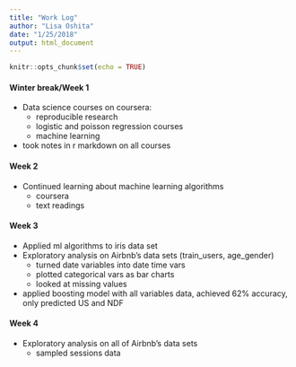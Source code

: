 ```yaml
---
title: "Work Log"
author: "Lisa Oshita"
date: "1/25/2018"
output: html_document
---
```


```r
knitr::opts_chunk$set(echo = TRUE)
```

#### Winter break/Week 1

* Data science courses on coursera: 
    + reproducible research
    + logistic and poisson regression courses
    + machine learning
* took notes in r markdown on all courses 

#### Week 2

* Continued learning about machine learning algorithms
    + coursera 
    + text readings 

#### Week 3 

* Applied ml algorithms to iris data set 
* Exploratory analysis on Airbnb's data sets (train_users, age_gender)
    + turned date variables into date time vars 
    + plotted categorical vars as bar charts 
    + looked at missing values 
* applied boosting model with all variables data, achieved 62% accuracy, only predicted US and NDF

#### Week 4 

* Exploratory analysis on all of Airbnb's data sets
    + sampled sessions data 

